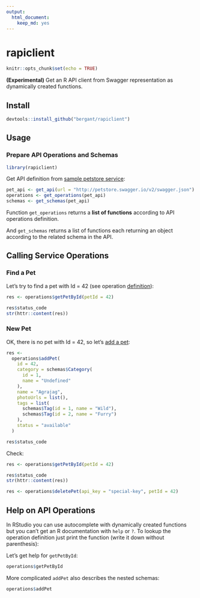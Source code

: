 ```yaml
---
output: 
  html_document: 
    keep_md: yes
---
```

# rapiclient

```r
knitr::opts_chunk$set(echo = TRUE)
```

**(Experimental)** Get an R API client from Swagger representation as
dynamically created functions.

## Install

```r
devtools::install_github("bergant/rapiclient")
```


## Usage

### Prepare API Operations and Schemas

```r
library(rapiclient)
```

Get API definition from [sample petstore service](http://petstore.swagger.io):

```r
pet_api <- get_api(url = "http://petstore.swagger.io/v2/swagger.json")
operations <- get_operations(pet_api)
schemas <- get_schemas(pet_api)
```

Function `get_operations` returns a **list of functions** according to API operations definition.

And `get_schemas` returns a list of functions each returning an object 
according to the related schema in the API.


## Calling Service Operations

### Find a Pet
Let's try to find a pet with Id = 42 (see operation [definition](http://petstore.swagger.io/#!/pet/getPetById)):
```r
res <- operations$getPetById(petId = 42)

res$status_code
str(httr::content(res))
```

### New Pet
OK, there is no pet with Id = 42, so let's [add a pet](http://petstore.swagger.io/#!/pet/addPet):

```r
res <- 
  operations$addPet(
    id = 42,
    category = schemas$Category(
      id = 1,
      name = "Undefined"
    ),
    name = "Agrajag",
    photoUrls = list(),
    tags = list(
      schemas$Tag(id = 1, name = "Wild"),
      schemas$Tag(id = 2, name = "Furry")
    ),
    status = "available"
  )

res$status_code
```

Check:

```r
res <- operations$getPetById(petId = 42)

res$status_code
str(httr::content(res))
```



```r
res <- operations$deletePet(api_key = "special-key", petId = 42)
```

## Help on API Operations

In RStudio you can use autocomplete with dynamically created functions
but you can't get an R documentation
with `help` or `?`. To lookup the operation definition
just print the function (write it down without parenthesis):

Let's get help for `getPetById`:
```r
operations$getPetById
```

More complicated `addPet` also describes the nested schemas:

```r
operations$addPet
```

